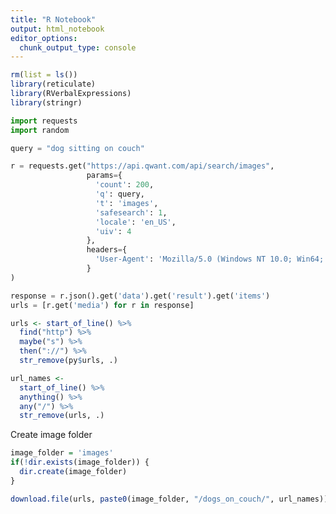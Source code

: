 ```yaml
---
title: "R Notebook"
output: html_notebook
editor_options: 
  chunk_output_type: console
---
```


```r
rm(list = ls())
library(reticulate)
library(RVerbalExpressions)
library(stringr)
```

```python
import requests
import random

query = "dog sitting on couch"

r = requests.get("https://api.qwant.com/api/search/images",
                 params={
                   'count': 200,
                   'q': query,
                   't': 'images',
                   'safesearch': 1,
                   'locale': 'en_US',
                   'uiv': 4
                 },
                 headers={
                   'User-Agent': 'Mozilla/5.0 (Windows NT 10.0; Win64; x64) AppleWebKit/537.36 (KHTML, like Gecko) Chrome/56.0.2924.87 Safari/537.36'
                 }
)

response = r.json().get('data').get('result').get('items')
urls = [r.get('media') for r in response]
```

```r
urls <- start_of_line() %>% 
  find("http") %>% 
  maybe("s") %>% 
  then("://") %>%
  str_remove(py$urls, .)


```

```r
url_names <- 
  start_of_line() %>% 
  anything() %>% 
  any("/") %>% 
  str_remove(urls, .)
```

Create image folder
```r
image_folder = 'images'
if(!dir.exists(image_folder)) {
  dir.create(image_folder)
}
```

```r
download.file(urls, paste0(image_folder, "/dogs_on_couch/", url_names))
```

```r

```